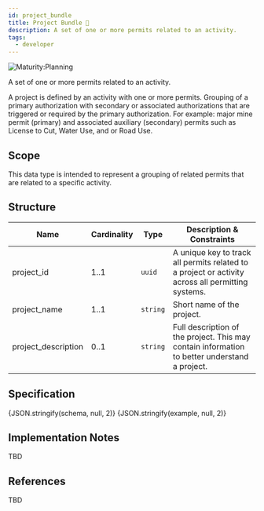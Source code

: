 ```yaml
---
id: project_bundle
title: Project Bundle 🚧
description: A set of one or more permits related to an activity.
tags:
  - developer
---
```




![Maturity:Planning](https://img.shields.io/badge/Maturity-Planning-orange)

A set of one or more permits related to an activity.

A project is defined by an activity with one or more permits. Grouping of a primary authorization with secondary or associated authorizations that are triggered or required by the primary authorization. For example: major mine permit (primary) and associated auxiliary (secondary) permits such as License to Cut, Water Use, and or Road Use.

## Scope

This data type is intended to represent a grouping of related permits that are related to a specific activity.

## Structure

| Name | Cardinality | Type | Description & Constraints |
| --- | --- | --- | --- |
| project_id | 1..1 | `uuid` | A unique key to track all permits related to a project or activity across all permitting systems. |
| project_name | 1..1 | `string` | Short name of the project. |
| project_description | 0..1 | `string` | Full description of the project. This may contain information to better understand a project. |

## Specification

<Tabs queryString="tab">
  <TabItem value="schema" label="Schema" default>
    <JSONSchemaViewer
      resolverOptions={generateResolverOptions({ "remote": true })}
      schema={schema}
      viewerOptions={{ showExamples: true }}
    />
  </TabItem>
  <TabItem value="source" label="Source">
    <CodeBlock language="json" showLineNumbers>
      {JSON.stringify(schema, null, 2)}
    </CodeBlock>
  </TabItem>
  <TabItem value="example" label="Example">
    <CodeBlock language="json" showLineNumbers>
      {JSON.stringify(example, null, 2)}
    </CodeBlock>
  </TabItem>
</Tabs>

## Implementation Notes

TBD

## References

TBD

